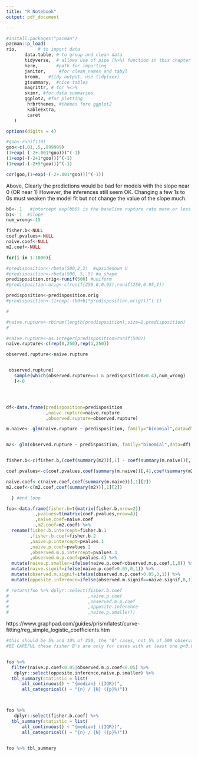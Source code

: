 ```yaml
---
title: "R Notebook"
output: pdf_document

---
```


```r
#install.packages("pacman")
pacman::p_load(
rio,        # to import data
       data.table, # to group and clean data
       tidyverse,  # allows use of pipe (%>%) function in this chapter
       here,       #path for importing 
       janitor,     #for clean_names and tabyl
       broom,   #tidy output, use tidy(xxx)
       gtsummary,  #nice tables
       magrittr, # for %<>%
       skimr, #for data summaries
       ggplot2, #for plotting
        hrbrthemes, #themes fore ggplot2
        kableExtra,
        caret
   ) 

options(digits = 4)
```

```r
#goo<-runif(10)
goo<-c(.01,.5,.999999)
(1+exp(-(-2+.001*goo)))^(-1)
(1+exp(-(-2+1*goo)))^(-1)
(1+exp(-(-2+5*goo)))^(-1)

cor(goo,(1+exp(-(-2+.001*goo)))^(-1))
```
Above, Clearly the predictions would be bad for models with the slope near 0 (OR near 1) However, the inferences still seem OK. Changing a few 1s to 0s must weaken the model fit but not change the value of the slope much.

```r
b0<- 1   #intercept exp(bb0) is the baseline rupture rate more or less
b1<- 1  #slope
num_wrong<-15

fisher.b<-NULL
coef.pvalues<-NULL
naive.coef<-NULL
m2.coef<-NULL

for(i in 1:1000){

#predisposition<-rbeta(500,2,2)  #upsidedown U
#predisposition<-rbeta(500,.5,.5) #u shape
predisposition.orig<-runif(500) #uniform
#predisposition.orig<-c(runif(250,0,0.95),runif(250,0.05,1))

predisposition<-predisposition.orig
#predisposition<-(1+exp(-(b0+b1*predisposition.orig)))^(-1)

# 

#naive.rupture<-rbinom(length(predisposition),size=1,predisposition)
#

#naive.rupture<-as.integer(predisposition>runif(500))
naive.rupture<-c(rep(0,250),rep(1,250))

observed.rupture<-naive.rupture


 observed.rupture[
   sample(which(observed.rupture==1 & predisposition>0.4),num_wrong)
   ]<-0




df<-data.frame(predisposition=predisposition
               ,naive.rupture=naive.rupture
               ,observed.rupture=observed.rupture)

m.naive<- glm(naive.rupture ~ predisposition, family="binomial",data=df)


m2<- glm(observed.rupture ~ predisposition, family="binomial",data=df)


fisher.b<-c(fisher.b,(coef(summary(m2))[,1] - coef(summary(m.naive))[,1])/abs(coef(summary(m.naive))[,1]))

coef.pvalues<-c(coef.pvalues,coef(summary(m.naive))[,4],coef(summary(m2))[,4])

naive.coef<-c(naive.coef,coef(summary(m.naive))[,1][2])
m2.coef<-c(m2.coef,coef(summary(m2))[,1][2])

  } #end loop

foo<-data.frame(fisher.b=t(matrix(fisher.b,nrow=2))
           ,pvalues=t(matrix(coef.pvalues,nrow=4))
           ,naive.coef=naive.coef
           ,m2.coef=m2.coef) %>% 
  rename(fisher.b.intercept=fisher.b.1
         ,fisher.b.coef=fisher.b.2
         ,naive.p.intercept=pvalues.1
         ,naive.p.coef=pvalues.2
         ,observed.m.p.intercept=pvalues.3
         ,observed.m.p.coef=pvalues.4) %>% 
  mutate(naive.p.smaller=ifelse(naive.p.coef<observed.m.p.coef,1,0)) %>% 
  mutate(naive.signif=ifelse(naive.p.coef>0.05,0,1)) %>% 
  mutate(observed.m.signif=ifelse(observed.m.p.coef>0.05,0,1)) %>% 
  mutate(opposite.inference=ifelse(observed.m.signif==naive.signif,0,1)) 

# return(foo %>% dplyr::select(fisher.b.coef
#                              ,naive.p.coef
#                              ,observed.m.p.coef
#                              ,opposite.inference
#                              ,naive.p.smaller))

```


https://www.graphpad.com/guides/prism/latest/curve-fitting/reg_simple_logistic_coefficients.htm

```r


#this should be 5% and 10% of 250, the "0" cases, not 5% of 500 observations
#BE CAREFUL these fisher B's are only for cases with at least one p<0.05.


foo %>% 
  filter(naive.p.coef<0.05|observed.m.p.coef<0.05) %>% 
   dplyr::select(opposite.inference,naive.p.smaller) %>% 
  tbl_summary(statistic = list(
      all_continuous() ~ "{median} ({IQR})",
      all_categorical() ~ "{n} / {N} ({p}%)"))



foo %>% 
   dplyr::select(fisher.b.coef) %>% 
  tbl_summary(statistic = list(
      all_continuous() ~ "{median} ({IQR})",
      all_categorical() ~ "{n} / {N} ({p}%)"))


foo %>% tbl_summary
```

